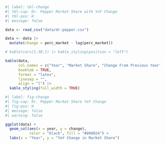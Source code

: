 
\chapter{YOUR FIRST APPENDIX}

\realSingleSpace
```r
#| label: tbl-change
#| tbl-cap: Dr. Pepper Market Share with YoY Change
#| tbl-pos: H
#| message: false

data <- read_csv("data/dr-pepper.csv")

data <- data |>
  mutate(change = perc_market - lag(perc_market))

# kable(cars[1:30,]) |> kable_styling(position = "left") 

kable(data,
      col.names = c("Year", "Market Share", "Change From Previous Year"),
      booktab = TRUE,
      format = "latex",
      linesep = "",
      align = "l") |> 
  kable_styling(full_width = TRUE) 
```
\doublespacing

\chapter{YOUR SECOND APPENDIX}

```r
#| label: fig-change
#| fig-cap: Dr. Pepper Market Share YoY Change
#| fig-pos: H
#| message: false
#| warning: false

ggplot(data) +
  geom_col(aes(x = year, y = change),
           color = "black", fill = "#890024") +
  labs(x = "Year", y = "YoY Change in Market Share")
```
